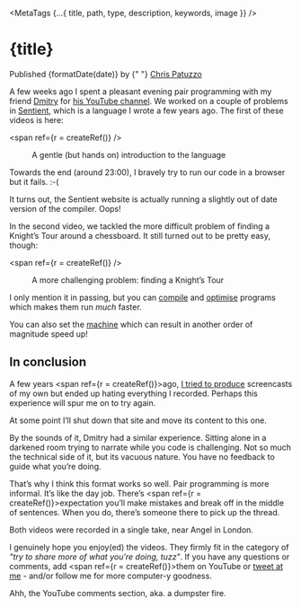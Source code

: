 


<MetaTags {...{ title, path, type, description, keywords, image }} />
<NavBar previous={grapplingWithInfinity} />

<title>{title}</title>
<h1>{title}</h1>

<time dateTime={date}>Published {formatDate(date)} by {" "}
<a href="https://twitter.com/chrispatuzzo">Chris Patuzzo</a>
<FeedIcon />
</time>

A few weeks ago I spent a pleasant evening pair programming with my friend
[Dmitry](https://twitter.com/dmitrykandalov) for [his YouTube
channel](https://www.youtube.com/channel/UCsTlWmqtrIc3PrClVbb_9ZA). We worked
on a couple of problems in [Sentient](https://sentient-lang.org/), which is a
language I wrote a few years ago. The first of these videos is here:

<span ref={r = createRef()} />

<Figure>
<YouTube id="zrgwzP_duLA" />
A gentle (but hands on) introduction to the language
</Figure>

<Aside target={r} moveDown={90}>

Towards the end (around 23:00), I bravely try to run our code in a browser but
it fails. :-(

It turns out, the Sentient website is actually running a slightly out of date
version of the compiler. Oops!

</Aside>

In the second video, we tackled the more difficult problem of finding a Knight’s
Tour around a chessboard. It still turned out to be pretty easy, though:

<span ref={r = createRef()} />

<Figure>
<YouTube id="Lm72bI_sYbw" />
A more challenging problem: finding a Knight’s Tour
</Figure>

<Aside target={r} moveDown={90}>

I only mention it in passing, but you can
[compile](https://sentient-lang.org/cli/compile) and
[optimise](https://sentient-lang.org/cli/optimise) programs which makes them
run _much_ faster.

You can also set the [machine](https://sentient-lang.org/solvers/overview) which
can result in another order of magnitude speed up!

</Aside>

## In conclusion

A few years <span ref={r = createRef()}>ago</span>, [I tried to
produce](https://makercasts.org/) screencasts of my own but ended up hating
everything I recorded. Perhaps this experience will spur me on to try again.

<Aside target={r}><p>
At some point I’ll shut down that site and move its content to this one.
</p></Aside>

By the sounds of it, Dmitry had a similar experience. Sitting alone in a
darkened room trying to narrate while you code is challenging. Not so much the
technical side of it, but its vacuous nature. You have no feedback to guide what
you’re doing.

That’s why I think this format works so well. Pair programming is more informal.
It’s like the day job. There’s <span ref={r = createRef()}>expectation</span>
you’ll make mistakes and break off in the middle of sentences. When you do,
there’s someone there to pick up the thread.

<Aside target={r}><p>
Both videos were recorded in a single take, near Angel in London.
</p></Aside>

I genuinely hope you enjoy(ed) the videos. They firmly fit in the category of
_"try to share more of what you’re doing, tuzz"_. If you have any questions or
comments, add <span ref={r = createRef()}>them</span> on YouTube or [tweet at
me](https://twitter.com/chrispatuzzo) - and/or follow me for more computer-y
goodness.

<Aside target={r}><p>
Ahh, the YouTube comments section, aka. a dumpster fire.
</p></Aside>

<NavBar previous={grapplingWithInfinity} />
